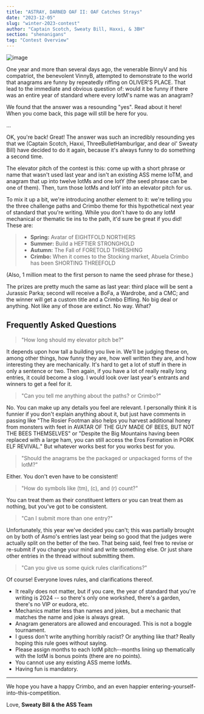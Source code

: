 ```yaml
---
title: "ASTRAY, DARNED OAF II: OAF Catches Strays"
date: "2023-12-05"
slug: "winter-2023-contest"
author: "Captain Scotch, Sweaty Bill, Haxxi, & 3BH"
section: "shenanigans"
tag: "Contest Overview"
---
```


![image](https://github.com/loathers/nsfw-ai/assets/8014761/39b7a146-45ec-4517-b9c8-9ea5fda78f34)

One year and more than several days ago, the venerable BinnyV and his compatriot, the benevolent VinnyB, attempted to demonstrate to the world that anagrams are funny by repeatedly riffing on OLIVER'S PLACE. That lead to the immediate and obvious question of: would it be funny if there was an entire year of standard where every IotM's name was an anagram?

We found that the answer was a resounding "yes". <Link to="/shenanigans/winter-2022-contest/">Read about it here!</Link> When you come back, this page will still be here for you.

...

OK, you're back! Great! The answer was such an incredibly resounding yes that we (Captain Scotch, Haxxi, ThreeBulletHamburlgar, and dear ol' Sweaty Bill) have decided to do it again, because it's always funny to do something a second time.

The elevator pitch of the contest is this: come up with a short phrase or name that wasn't used last year and isn't an existing ASS meme IoTM, and anagram that up into twelve IotMs and one IotY (the seed phrase can be one of them). Then, turn those IotMs and IotY into an elevator pitch for us.

To mix it up a bit, we're introducing another element to it: we're telling you the three challenge paths and Crimbo theme for this hypothetical next year of standard that you're writing. While you don't have to do any IotM mechanical or thematic tie ins to the path, it'd sure be great if you did! These are:

> - **Spring:** Avatar of EIGHTFOLD NORTHERS
> - **Summer:** Build a HEFTIER STRONGHOLD
> - **Autumn:** The Fall of FORETOLD THRESHING
> - **Crimbo:** When it comes to the Stocking market, Abuela Crimbo has been SHORTING THREEFOLD

(Also, 1 million meat to the first person to name the seed phrase for these.)

The prizes are pretty much the same as last year: third place will be sent a Jurassic Parka; second will receive a BoFa, a Wardrobe, and a CMC; and the winner will get a custom title and a Crimbo Elfling. No big deal or anything. Not like any of those are extinct. No way. What?

## Frequently Asked Questions

> "How long should my elevator pitch be?"

It depends upon how tall a building you live in. We'll be judging these on, among other things, how funny they are, how well written they are, and how interesting they are mechanically. It's hard to get a lot of stuff in there in only a sentence or two. Then again, if you have a lot of really really long entries, it could become a slog. I would look over last year's entrants and winners to get a feel for it.

> "Can you tell me anything about the paths? or Crimbo?"

No. You can make up any details you feel are relevant. I personally think it is funnier if you don't explain anything about it, but just have comments in passing like "The Rosier Footman also helps you harvest additional honey from monsters with feet in AVATAR OF THE GUY MADE OF BEES, BUT NOT THE BEES THEMSELVES" or "Despite the Big Mountains having been replaced with a large ham, you can still access the Eros Formation in PORK ELF REVIVAL." But whatever works best for you works best for you.

> "Should the anagrams be the packaged or unpackaged forms of the IotM?"

Either. You don't even have to be consistent!

> "How do symbols like (tm), (c), and (r) count?"

You can treat them as their constituent letters or you can treat them as nothing, but you've got to be consistent.

> "Can I submit more than one entry?"

Unfortunately, this year we've decided you can't; this was partially brought on by both of Asmo's entries last year being so good that the judges were actually split on the better of the two. That being said, feel free to revise or re-submit if you change your mind and write something else. Or just share other entries in the thread without submitting them.

> "Can you give us some quick rules clarifications?"

Of course! Everyone loves rules, and clarifications thereof.

- It really does not matter, but if you care, the year of standard that you're writing is 2024 -- so there's only one workshed, there's a garden, there's no VIP or eudora, etc.
- Mechanics matter less than names and jokes, but a mechanic that matches the name and joke is always great.
- Anagram generators are allowed and encouraged. This is not a boggle tournament.
- I guess don't write anything horribly racist? Or anything like that? Really hoping this rule goes without saying.
- Please assign months to each IotM pitch--months lining up thematically with the IotM is bonus points (there are no points).
- You cannot use any existing ASS meme IotMs.
- Having fun is mandatory.

---

We hope you have a happy Crimbo, and an even happier entering-yourself-into-this-competition.

Love,
**Sweaty Bill & the ASS Team**
